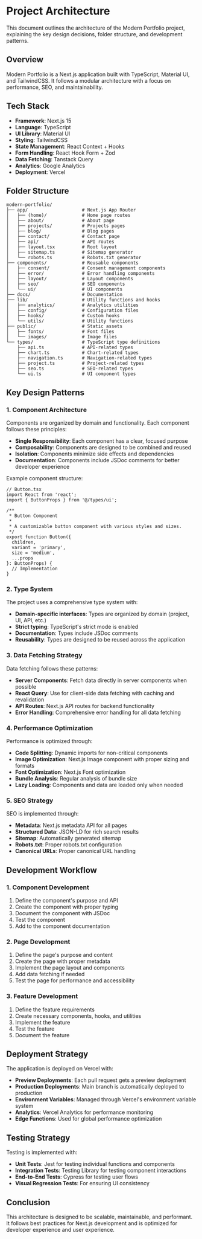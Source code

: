 # Project Architecture

This document outlines the architecture of the Modern Portfolio project, explaining the key design decisions, folder structure, and development patterns.

## Overview

Modern Portfolio is a Next.js application built with TypeScript, Material UI, and TailwindCSS. It follows a modular architecture with a focus on performance, SEO, and maintainability.

## Tech Stack

- **Framework**: Next.js 15
- **Language**: TypeScript
- **UI Library**: Material UI
- **Styling**: TailwindCSS
- **State Management**: React Context + Hooks
- **Form Handling**: React Hook Form + Zod
- **Data Fetching**: Tanstack Query
- **Analytics**: Google Analytics
- **Deployment**: Vercel

## Folder Structure

```
modern-portfolio/
├── app/                    # Next.js App Router
│   ├── (home)/             # Home page routes
│   ├── about/              # About page
│   ├── projects/           # Projects pages
│   ├── blog/               # Blog pages
│   ├── contact/            # Contact page
│   ├── api/                # API routes
│   ├── layout.tsx          # Root layout
│   ├── sitemap.ts          # Sitemap generator
│   └── robots.ts           # Robots.txt generator
├── components/             # Reusable components
│   ├── consent/            # Consent management components
│   ├── error/              # Error handling components
│   ├── layout/             # Layout components
│   ├── seo/                # SEO components
│   └── ui/                 # UI components
├── docs/                   # Documentation
├── lib/                    # Utility functions and hooks
│   ├── analytics/          # Analytics utilities
│   ├── config/             # Configuration files
│   ├── hooks/              # Custom hooks
│   └── utils/              # Utility functions
├── public/                 # Static assets
│   ├── fonts/              # Font files
│   └── images/             # Image files
└── types/                  # TypeScript type definitions
    ├── api.ts              # API-related types
    ├── chart.ts            # Chart-related types
    ├── navigation.ts       # Navigation-related types
    ├── project.ts          # Project-related types
    ├── seo.ts              # SEO-related types
    └── ui.ts               # UI component types
```

## Key Design Patterns

### 1. Component Architecture

Components are organized by domain and functionality. Each component follows these principles:

- **Single Responsibility**: Each component has a clear, focused purpose
- **Composability**: Components are designed to be combined and reused
- **Isolation**: Components minimize side effects and dependencies
- **Documentation**: Components include JSDoc comments for better developer experience

Example component structure:

```tsx
// Button.tsx
import React from 'react';
import { ButtonProps } from '@/types/ui';

/**
 * Button Component
 * 
 * A customizable button component with various styles and sizes.
 */
export function Button({
  children,
  variant = 'primary',
  size = 'medium',
  ...props
}: ButtonProps) {
  // Implementation
}
```

### 2. Type System

The project uses a comprehensive type system with:

- **Domain-specific interfaces**: Types are organized by domain (project, UI, API, etc.)
- **Strict typing**: TypeScript's strict mode is enabled
- **Documentation**: Types include JSDoc comments
- **Reusability**: Types are designed to be reused across the application

### 3. Data Fetching Strategy

Data fetching follows these patterns:

- **Server Components**: Fetch data directly in server components when possible
- **React Query**: Use for client-side data fetching with caching and revalidation
- **API Routes**: Next.js API routes for backend functionality
- **Error Handling**: Comprehensive error handling for all data fetching

### 4. Performance Optimization

Performance is optimized through:

- **Code Splitting**: Dynamic imports for non-critical components
- **Image Optimization**: Next.js Image component with proper sizing and formats
- **Font Optimization**: Next.js Font optimization
- **Bundle Analysis**: Regular analysis of bundle size
- **Lazy Loading**: Components and data are loaded only when needed

### 5. SEO Strategy

SEO is implemented through:

- **Metadata**: Next.js metadata API for all pages
- **Structured Data**: JSON-LD for rich search results
- **Sitemap**: Automatically generated sitemap
- **Robots.txt**: Proper robots.txt configuration
- **Canonical URLs**: Proper canonical URL handling

## Development Workflow

### 1. Component Development

1. Define the component's purpose and API
2. Create the component with proper typing
3. Document the component with JSDoc
4. Test the component
5. Add to the component documentation

### 2. Page Development

1. Define the page's purpose and content
2. Create the page with proper metadata
3. Implement the page layout and components
4. Add data fetching if needed
5. Test the page for performance and accessibility

### 3. Feature Development

1. Define the feature requirements
2. Create necessary components, hooks, and utilities
3. Implement the feature
4. Test the feature
5. Document the feature

## Deployment Strategy

The application is deployed on Vercel with:

- **Preview Deployments**: Each pull request gets a preview deployment
- **Production Deployments**: Main branch is automatically deployed to production
- **Environment Variables**: Managed through Vercel's environment variable system
- **Analytics**: Vercel Analytics for performance monitoring
- **Edge Functions**: Used for global performance optimization

## Testing Strategy

Testing is implemented with:

- **Unit Tests**: Jest for testing individual functions and components
- **Integration Tests**: Testing Library for testing component interactions
- **End-to-End Tests**: Cypress for testing user flows
- **Visual Regression Tests**: For ensuring UI consistency

## Conclusion

This architecture is designed to be scalable, maintainable, and performant. It follows best practices for Next.js development and is optimized for developer experience and user experience.